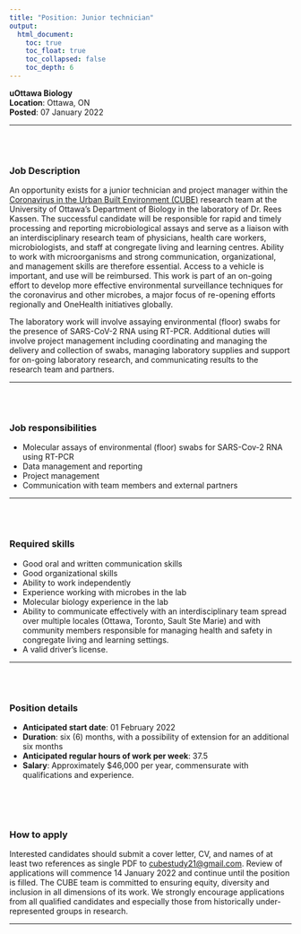 ```yaml
---
title: "Position: Junior technician"
output: 
  html_document:
    toc: true
    toc_float: true
    toc_collapsed: false
    toc_depth: 6
---
```



**uOttawa Biology**    
**Location**: Ottawa, ON     
**Posted**: 07 January 2022      

-----
  
<br> <br>


### Job Description

An opportunity exists for a junior technician and project manager within the [Coronavirus in the Urban Built Environment (CUBE)](https://cube-ontario.github.io/) research team at the University of Ottawa’s Department of Biology in the laboratory of Dr. Rees Kassen. The successful candidate will be responsible for rapid and timely processing and reporting microbiological assays and serve as a liaison with an interdisciplinary research team of physicians, health care workers, microbiologists, and staff at congregate living and learning centres. Ability to work with microorganisms and strong communication, organizational, and management skills are therefore essential. Access to a vehicle is important, and use will be reimbursed. This work is part of an on-going effort to develop more effective environmental surveillance techniques for the coronavirus and other microbes, a major focus of re-opening efforts regionally and OneHealth initiatives globally.  
    
The laboratory work will involve assaying environmental (floor) swabs for the presence of SARS-CoV-2 RNA using RT-PCR. Additional duties will involve project management including coordinating and managing the delivery and collection of swabs, managing laboratory supplies and support for on-going laboratory research, and communicating results to the research team and partners. 
      
---- 

<br><br>

### Job responsibilities    

-	Molecular assays of environmental (floor) swabs for SARS-Cov-2 RNA using RT-PCR  
-	Data management and reporting    
-	Project management     
-	Communication with team members and external partners    
      
---- 

<br><br>

### Required skills      

-	Good oral and written communication skills     
-	Good organizational skills     
-	Ability to work independently       
-	Experience working with microbes in the lab     
-	Molecular biology experience in the lab    
-	Ability to communicate effectively with an interdisciplinary team spread over multiple locales (Ottawa, Toronto, Sault Ste Marie) and with community members responsible for managing health and safety in congregate living and learning settings.     
- A valid driver’s license.   
    
---- 

<br><br>


### Position details  

- **Anticipated start date**: 01 February 2022     
- **Duration**: six (6) months, with a possibility of extension for an additional six months     
- **Anticipated regular hours of work per week**: 37.5   
- **Salary**: Approximately $46,000 per year, commensurate with qualifications and experience.    

<br><br><br>

### How to apply  

Interested candidates should submit a cover letter, CV, and names of at least two references as single PDF to [cubestudy21@gmail.com](mailto: cubestudy21@gmail.com). Review of applications will commence 14 January 2022 and continue until the position is filled. The CUBE team is committed to ensuring equity, diversity and inclusion in all dimensions of its work. We strongly encourage applications from all qualified candidates and especially those from historically under-represented groups in research.    


---------

